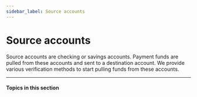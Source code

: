 ```yaml
---
sidebar_label: Source accounts
---
```



# Source accounts

Source accounts are checking or savings accounts. Payment funds
are pulled from these accounts and sent to a destination account. We
provide various verification methods to start pulling funds from
these accounts.

---

#### Topics in this section

<CardContainer>
  <SectionItemCard
    colSize={6}
    header="Create a source account"
    href="/guides/source-accounts/create-a-source-account"
  />
  <SectionItemCard
    colSize={6}
    header="Verification and capabilities"
    href="/guides/source-accounts/verification-and-capabilities"
  />
</CardContainer>
